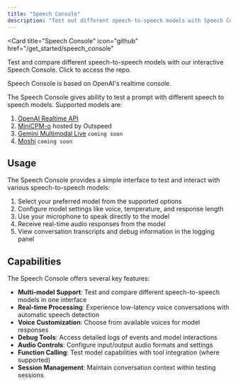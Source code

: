```yaml
---
title: "Speech Console"
description: "Test out different speech-to-speech models with Speech Console"
---
```

<Card
  title="Speech Console"
  icon="github"
  href="/get_started/speech_console"
>
  Test and compare different speech-to-speech models with our interactive Speech Console.
  Click to access the repo.
</Card>

<Note>
  Speech Console is based on OpenAI's realtime console.
</Note>

The Speech Console gives ability to test a prompt with different speech to speech models. Supported models are:
  1. [OpenAI Realtime API](https://platform.openai.com/docs/guides/realtime)
  2. [MiniCPM-o](https://github.com/OpenBMB/MiniCPM-o) hosted by Outspeed
  3. [Gemini Multimodal Live](https://ai.google.dev/gemini-api/docs/multimodal-live) `coming soon`
  4. [Moshi](https://moshi.chat/) `coming soon`

## Usage

The Speech Console provides a simple interface to test and interact with various speech-to-speech models:

1. Select your preferred model from the supported options
2. Configure model settings like voice, temperature, and response length
3. Use your microphone to speak directly to the model
4. Receive real-time audio responses from the model
5. View conversation transcripts and debug information in the logging panel

## Capabilities

The Speech Console offers several key features:

- **Multi-model Support**: Test and compare different speech-to-speech models in one interface
- **Real-time Processing**: Experience low-latency voice conversations with automatic speech detection
- **Voice Customization**: Choose from available voices for model responses
- **Debug Tools**: Access detailed logs of events and model interactions
- **Audio Controls**: Configure input/output audio formats and settings
- **Function Calling**: Test model capabilities with tool integration (where supported)
- **Session Management**: Maintain conversation context within testing sessions
